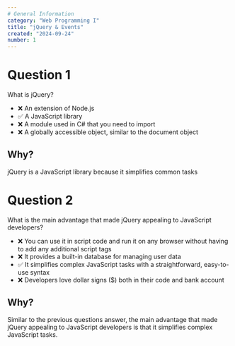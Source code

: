 ```yaml
---
# General Information
category: "Web Programming I"
title: "jQuery & Events"
created: "2024-09-24"
number: 1
---
```


# Question 1

What is jQuery?

- ❌ An extension of Node.js
- ✅ A JavaScript library
- ❌ A module used in C# that you need to import
- ❌ A globally accessible object, similar to the document object

## Why?

jQuery is a JavaScript library because it simplifies common tasks

# Question 2

What is the main advantage that made jQuery appealing to JavaScript developers?

- ❌ You can use it in script code and run it on any browser without having to add any additional script tags
- ❌ It provides a built-in database for managing user data
- ✅ It simplifies complex JavaScript tasks with a straightforward, easy-to-use syntax
- ❌ Developers love dollar signs ($) both in their code and bank account

## Why?

Similar to the previous questions answer, the main advantage that made jQuery appealing to JavaScript developers is that it simplifies complex JavaScript tasks.
